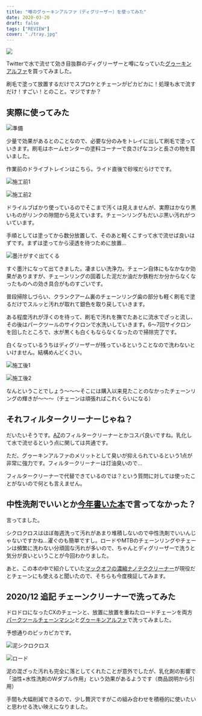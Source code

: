 ```yaml
---
title: "噂のグゥーキンアルファ（ディグリーザー）を使ってみた"
date: 2020-03-20
draft: false
tags: ["REVIEW"]
cover: "./tray.jpg"
---
```


![ ](./tray.jpg)

Twitterで水で流せて効き目抜群のディグリーザーと噂になっていた[グゥーキンアルファ](https://amzn.to/33vW7ZY)を買ってみました。

刷毛で塗って放置するだけでスプロケとチェーンがピカピカに！処理も水で流すだけ！すごい！とのこと。マジですか？

<Amzn asin="B01LN1TYKQ" />

## 実際に使ってみた

![準備](./hake.jpg)

少量で効果があるとのことなので、必要な分のみをトレイに出して刷毛で塗っていきます。刷毛はホームセンターの塗料コーナーで良さげなコシと長さの物を買いました。

作業前のドライブトレインはこちら。ライド直後で砂埃だらけでです。

![施工前1](./before1.jpg)

![施工前2](./before2.jpg)

ドライルブばかり使っているのでそこまで汚くは見えませんが、実際はかなり黒いものがリンクの隙間から見えています。チェーンリングもだいぶ黒い汚れがついています。

手順としては塗ってから数分放置して、そのあと軽くこすって水で流せば良いはずです。まずは塗ってから浸透を待つために放置…

![墨汁がすぐ出てくる](./doro.jpg)

すぐ墨汁になって出てきました。凄まじい洗浄力。チェーン自体にもなかなか効果がありますが、チェーンリングの固着した泥だか油だか鉄粉だか分からなくなったものへの効き具合がものすごいです。

普段掃除しづらい、クランクアーム裏のチェーンリング歯の部分も軽く刷毛で塗るだけでスルッと汚れが取れて銀色を取り戻していきます。

ある程度汚れが浮くのを待って、刷毛で汚れを撫でたあとに流水でざっと流し、その後はパークツールのサイクロンで水洗いしていきます。6〜7回サイクロンを回したところで、水が黒くも白くもならなくなったので掃除完了です。

白くなっているうちはディグリーザーが残っているということなので洗わないといけません。結構めんどくさい。

![施工後1](./after1.jpg)

![施工後2](./after2.jpg)

なんということでしょう～～～そこには購入以来見たことのなかったチェーンリングの輝きが～～～（チェーンは頑張ればこれくらいになる）

## それフィルタークリーナーじゃね？

だいたいそうです。[AZ](https://amzn.to/2xeuAAs)のフィルタークリーナーとかコスパ良いですね。乳化して水で流せるという点に関しては共通です。

ただ、グゥーキンアルファのメリットとして臭いが抑えられているという1点が非常に強力です。フィルタークリーナーは灯油臭いので…

フィルタークリーナーで代替できているのでは？という質問に対しては使ったことがないので何とも言えません。

## 中性洗剤でいいとか[今年書いた本](https://amzn.to/3926JRv)で言ってなかった？

言ってました。

シクロクロスはほぼ毎週洗って汚れがあまり堆積しないので中性洗剤でいいんじゃないですかね…濯ぐのも簡単ですし。ロードやMTBのチェーンリングやチェーンは頻繁に洗わない分頑固な汚れが多いので、ちゃんとディグリーザーで洗うと気分が良いということが今回わかりました。

あと、この本の中で紹介していた[マックオフの濃縮ナノテククリーナー](https://amzn.to/3a7AVfx)が現役だとチェーンにも使えると聞いたので、そちらも今度検証してみます。

<Amzn asin="B01LN1TYKQ" />

## 2020/12 追記 チェーンクリーナーで洗ってみた

ドロドロになったCXのチェーンと、放置に放置を重ねたロードチェーンを両方[パークツールチェーンマシン](https://amzn.to/38etq6T)と[グゥーキンアルファ](https://amzn.to/33vW7ZY)で洗ってみました。

予想通りのピッカピカです。

![泥シクロクロス](./cx_chain_12.jpg)

![ロード](./road_chain_12.jpg)

泥の混ざった汚れも完全に落としてくれたことが意外でしたが、乳化剤の影響で「油性+水性洗剤のWダブル作用」という効果があるようです（商品説明から引用）

手間も大幅削減できるので、少し贅沢ですがこの組み合わせを積極的に使いたいと思わせる洗い映えになりました。
